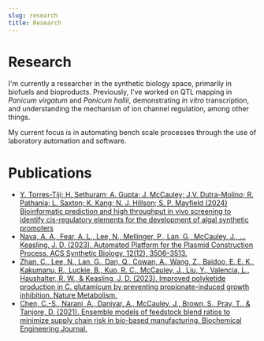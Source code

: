 ```yaml
---
slug: research
title: Research
---
```


# Research 

I'm currently a researcher in the synthetic biology space, primarily in biofuels and bioproducts.
Previously, I've worked on QTL mapping in *Panicum virgatum* and *Panicum hallii*, demonstrating *in vitro* transcription, and understanding the mechanism of ion channel regulation, among other things.

My current focus is in automating bench scale processes through the use of laboratory automation and software.

# Publications
* [ Y. Torres-Tiji; H. Sethuram; A. Gupta; J. McCauley; J.V. Dutra-Molino; R. Pathania; L. Saxton; K. Kang; N. J. Hillson; S. P. Mayfield (2024) Bioinformatic prediction and high throughput in vivo screening to identify cis-regulatory elements for the development of algal synthetic promoters](https://doi.org/10.1101/2024.03.20.585996)
* [Nava, A. A., Fear, A. L., Lee, N., Mellinger, P., Lan, G., McCauley, J., … Keasling, J. D. (2023). Automated Platform for the Plasmid Construction Process. ACS Synthetic Biology, 12(12), 3506–3513.](https://doi.org/10.1021/acssynbio.3c00292)
* [Zhan, C., Lee, N., Lan, G., Dan, Q., Cowan, A., Wang, Z., Baidoo, E. E. K., Kakumanu, R., Luckie, B., Kuo, R. C., McCauley, J., Liu, Y., Valencia, L., Haushalter, R. W., & Keasling, J. D. (2023). Improved polyketide production in C. glutamicum by preventing propionate-induced growth inhibition. Nature Metabolism.](https://doi.org/10.1038/s42255-023-00830-x)
* [Chen, C.-S., Narani, A., Daniyar, A., McCauley, J., Brown, S., Pray, T., & Tanjore, D. (2021). Ensemble models of feedstock blend ratios to minimize supply chain risk in bio-based manufacturing. Biochemical Engineering Journal.](https://doi.org/10.1016/j.bej.2020.107896)